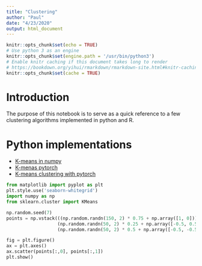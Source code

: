 ```yaml
---
title: "Clustering"
author: "Paul"
date: "4/23/2020"
output: html_document
---
```


```r
knitr::opts_chunk$set(echo = TRUE)
# Use python 3 as an engine
knitr::opts_chunk$set(engine.path = '/usr/bin/python3')
# Enable knitr caching if this document takes long to render
# https://bookdown.org/yihui/rmarkdown/rmarkdown-site.html#knitr-caching
knitr::opts_chunk$set(cache = TRUE)
```

# Introduction

The purpose of this notebook is to serve as a quick reference 
to a few clustering algorithms implemented in python and R.



# Python implementations

* [K-means in numpy](https://flothesof.github.io/k-means-numpy.html)
* [K-menas pytorch](https://github.com/overshiki/kmeans_pytorch)
* [K-means clustering with pytorch](https://www.kernel-operations.io/keops/_auto_tutorials/kmeans/plot_kmeans_torch.html)


```python
from matplotlib import pyplot as plt
plt.style.use('seaborn-whitegrid')
import numpy as np
from sklearn.cluster import KMeans
```


```python
np.random.seed(7)
points = np.vstack(((np.random.randn(150, 2) * 0.75 + np.array([1, 0])),
                   (np.random.randn(50, 2) * 0.25 + np.array([-0.5, 0.5])),
                   (np.random.randn(50, 2) * 0.5 + np.array([-0.5, -0.5]))))
```

```python
fig = plt.figure()
ax = plt.axes()
ax.scatter(points[:,0], points[:,1])
plt.show()
```

